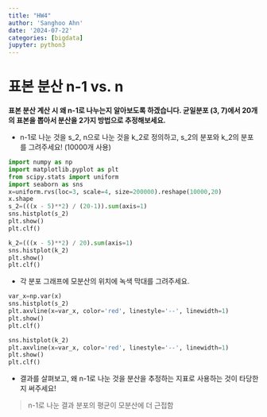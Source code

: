 ```yaml
---
title: "HW4"
author: 'Sanghoo Ahn'
date: '2024-07-22'
categories: [bigdata]
jupyter: python3
---
```

# 표본 분산 n-1 vs. n

**표본 분산 계산 시 왜 n-1로 나누는지 알아보도록 하겠습니다. 균일분포 (3, 7)에서 20개의 표본을 뽑아서 분산을 2가지 방법으로 추정해보세요.**

- n-1로 나눈 것을 s_2, n으로 나눈 것을 k_2로 정의하고, s_2의 분포와 k_2의 분포를 그려주세요! (10000개 사용)
```python
import numpy as np
import matplotlib.pyplot as plt
from scipy.stats import uniform
import seaborn as sns
x=uniform.rvs(loc=3, scale=4, size=200000).reshape(10000,20)
x.shape
s_2=(((x - 5)**2) / (20-1)).sum(axis=1)
sns.histplot(s_2)
plt.show()
plt.clf()

```
```python
k_2=(((x - 5)**2) / 20).sum(axis=1)
sns.histplot(k_2)
plt.show()
plt.clf()
```


- 각 분포 그래프에 모분산의 위치에 녹색 막대를 그려주세요.
```python
var_x=np.var(x)
sns.histplot(s_2)
plt.axvline(x=var_x, color='red', linestyle='--', linewidth=1)
plt.show()
plt.clf()
```
```python
sns.histplot(k_2)
plt.axvline(x=var_x, color='red', linestyle='--', linewidth=1)
plt.show()
plt.clf()
```

- 결과를 살펴보고, 왜 n-1로 나눈 것을 분산을 추정하는 지표로 사용하는 것이 타당한지 써주세요!

> n-1로 나눈 결과 분포의 평균이 모분산에 더 근접함

